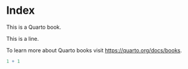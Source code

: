 # Index {.unnumbered}

This is a Quarto book.

This is a line.

To learn more about Quarto books visit <https://quarto.org/docs/books>.

```{r}
1 + 1
```

